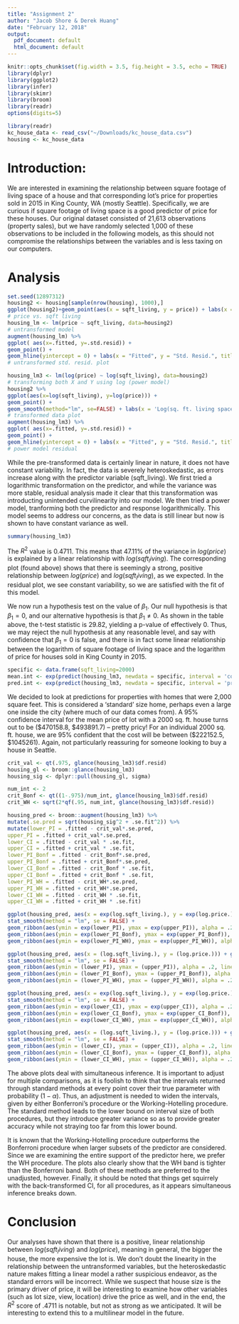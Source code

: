 ```yaml
---
title: "Assignment 2"
author: "Jacob Shore & Derek Huang"
date: "February 12, 2018"
output:
  pdf_document: default
  html_document: default
---
```


```r
knitr::opts_chunk$set(fig.width = 3.5, fig.height = 3.5, echo = TRUE)
library(dplyr)
library(ggplot2)
library(infer)
library(skimr)
library(broom)
library(readr)
options(digits=5)

library(readr)
kc_house_data <- read_csv("~/Downloads/kc_house_data.csv")
housing <- kc_house_data
```

# Introduction:
We are interested in examining the relationship between square footage of living space of a house and that corresponding lot's price for properties sold in 2015 in King County, WA (mostly Seattle). Specifically, we are curious if square footage of living space is a good predictor of price for these houses. Our original dataset consisted of 21,613 observations (property sales), but we have randomly selected 1,000 of these observations to be included in the following models, as this should not compromise the relationships between the variables and is less taxing on our computers.

# Analysis
```r
set.seed(12897312)
housing2 <- housing[sample(nrow(housing), 1000),]
ggplot(housing2)+geom_point(aes(x = sqft_living, y = price)) + labs(x = 'sq. ft. living space', y = "Price", title = "Price vs. sq. ft. living space scatterplot") + theme(plot.title = element_text(size=10))
# price vs. sqft living
housing_lm <- lm(price ~ sqft_living, data=housing2)
# untransformed model
augment(housing_lm) %>%
ggplot( aes(x=.fitted, y=.std.resid)) +
geom_point() +
geom_hline(yintercept = 0) + labs(x = "Fitted", y = "Std. Resid.", title = "Standardized Residual Plot")
# untransformed std. resid. plot
```

```r
housing_lm3 <- lm(log(price) ~ log(sqft_living), data=housing2)
# transforming both X and Y using log (power model)
housing2 %>%
ggplot(aes(x=log(sqft_living), y=log(price))) +
geom_point() +
geom_smooth(method="lm", se=FALSE) + labs(x = 'Log(sq. ft. living space)', y = "Log(price)", title = "Power model for price vs. sq.ft. living space") + theme(plot.title = element_text(size=10))
# transformed data plot
augment(housing_lm3) %>%
ggplot( aes(x=.fitted, y=.std.resid)) +
geom_point() +
geom_hline(yintercept = 0) + labs(x = "Fitted", y = "Std. Resid.", title = "Standardized Residual Plot")
# power model residual
```
While the pre-transformed data is certainly linear in nature, it does not have constant variability. In fact, the data is severely heteroskedastic, as errors increase along with the predictor variable (sqft_living). We first tried a logarithmic transformation on the predictor, and while the variance was more stable, residual analysis made it clear that this transformation was introducting unintended curvilinearity into our model. We then tried a power model, tranforming both the predictor and response logarithmically. This model seems to address our concerns, as the data is still linear but now is shown to have constant variance as well. 

```r
summary(housing_lm3)
```
The $R^2$ value is 0.4711. This means that 47.11% of the variance in $log(price)$ is explained by a linear relationship with $log(sqft_living)$. The corresponding plot (found above) shows that there is seemingly a strong, positive relationship between $log(price)$ and $log(sqft_living)$, as we expected. In the residual plot, we see constant variability, so we are satisfied with the fit of this model. 

We now run a hypothesis test on the value of $\beta_1$. Our null hypothesis is that $\beta_1 = 0$, and our alternative hypothesis is that $\beta_1 \neq 0$. As shown in the table above, the t-test statistic is 29.82, yielding a p-value of effectively 0. Thus, we may reject the null hypothesis at any reasonable level, and say with confidence that $\beta_1 = 0$ is false, and there is in fact some linear relationship between the logarithm of square footage of living space and the logarithm of price for houses sold in King County in 2015.

```r
specific <- data.frame(sqft_living=2000)
mean.int <- exp(predict(housing_lm3, newdata = specific, interval = 'confidence', level = .95))
pred.int <- exp(predict(housing_lm3, newdata = specific, interval = 'prediction', level = .95))
```

We decided to look at predictions for properties with homes that were 2,000 square feet. This is considered a 'standard' size home, perhaps even a large one inside the city (where much of our data comes from). A 95% confidence interval for the mean price of lot with a 2000 sq. ft. house turns out to be (\$470158.8, \$493891.7) -- pretty pricy! For an individual 2000 sq. ft. house, we are 95% confident that the cost will be between (\$222152.5, \$1045261). Again, not particularly reassuring for someone looking to buy a house in Seattle.

```r
crit_val <- qt(.975, glance(housing_lm3)$df.resid)
housing_gl <- broom::glance(housing_lm3)
housing_sig <- dplyr::pull(housing_gl, sigma)

num_int <- 2
crit_Bonf <- qt((1-.975)/num_int, glance(housing_lm3)$df.resid)
crit_WH <- sqrt(2*qf(.95, num_int, glance(housing_lm3)$df.resid))

housing_pred <- broom::augment(housing_lm3) %>%
mutate(.se.pred = sqrt(housing_sig^2 + .se.fit^2)) %>%
mutate(lower_PI = .fitted - crit_val*.se.pred,
upper_PI = .fitted + crit_val*.se.pred,
lower_CI = .fitted - crit_val * .se.fit,
upper_CI = .fitted + crit_val * .se.fit,
lower_PI_Bonf = .fitted - crit_Bonf*.se.pred,
upper_PI_Bonf = .fitted + crit_Bonf*.se.pred,
lower_CI_Bonf = .fitted - crit_Bonf * .se.fit,
upper_CI_Bonf = .fitted + crit_Bonf * .se.fit,
lower_PI_WH = .fitted - crit_WH*.se.pred,
upper_PI_WH = .fitted + crit_WH*.se.pred,
lower_CI_WH = .fitted - crit_WH * .se.fit,
upper_CI_WH = .fitted + crit_WH * .se.fit)
```

```r
ggplot(housing_pred, aes(x = exp(log.sqft_living.), y = exp(log.price.))) + geom_point(alpha = .5, col = 'black') +
stat_smooth(method = "lm", se = FALSE) +
geom_ribbon(aes(ymin = exp(lower_PI), ymax = exp(upper_PI)), alpha = .2, linetype = 'solid', col = 'black') +
geom_ribbon(aes(ymin = exp(lower_PI_Bonf), ymax = exp(upper_PI_Bonf)), alpha = .2, col = 'black', linetype = 'dashed') +
geom_ribbon(aes(ymin = exp(lower_PI_WH), ymax = exp(upper_PI_WH)), alpha = .2, col = 'black', linetype = 'dotted')+labs(x = "Square Footage of Living Space", y = "Price", title = "Back transformed PI, WH band dotted, Bonf. dashed, unadj. solid") + theme(plot.title = element_text(size=6))

ggplot(housing_pred, aes(x = (log.sqft_living.), y = (log.price.))) + geom_point(alpha = .5, col = 'black') +
stat_smooth(method = "lm", se = FALSE) +
geom_ribbon(aes(ymin = (lower_PI), ymax = (upper_PI)), alpha = .2, linetype = 'solid', col = 'black') +
geom_ribbon(aes(ymin = (lower_PI_Bonf), ymax = (upper_PI_Bonf)), alpha = .2, col = 'black', linetype = 'dashed') +
geom_ribbon(aes(ymin = (lower_PI_WH), ymax = (upper_PI_WH)), alpha = .2, col = 'black', linetype = 'dotted')+labs(x = "Square Footage of Living Space", y = "Price", title = "Untransformed PI, WH band dotted, Bonf. dashed, unadj. solid") + theme(plot.title = element_text(size=6))
```

```r
ggplot(housing_pred, aes(x = exp(log.sqft_living.), y = exp(log.price.))) + geom_point(alpha = .5, col = 'black') +
stat_smooth(method = "lm", se = FALSE) +
geom_ribbon(aes(ymin = exp(lower_CI), ymax = exp(upper_CI)), alpha = .2, linetype = 'solid', col = 'black') +
geom_ribbon(aes(ymin = exp(lower_CI_Bonf), ymax = exp(upper_CI_Bonf)), alpha = .2, linetype = 'dashed', col = 'black') +
geom_ribbon(aes(ymin = exp(lower_CI_WH), ymax = exp(upper_CI_WH)), alpha = .2, linetype = 'dotted', col = 'black')+labs(x = "Square Footage of Living Space", y = "Price", title = "Back transformed CI, WH band dotted, Bonf. dashed, unadj. solid") + theme(plot.title = element_text(size=6))

ggplot(housing_pred, aes(x = (log.sqft_living.), y = (log.price.))) + geom_point(alpha = .5, col = 'black') +
stat_smooth(method = "lm", se = FALSE) +
geom_ribbon(aes(ymin = (lower_CI), ymax = (upper_CI)), alpha = .2, linetype = 'solid', col = 'black') +
geom_ribbon(aes(ymin = (lower_CI_Bonf), ymax = (upper_CI_Bonf)), alpha = .2, linetype = 'dashed', col = 'black') +
geom_ribbon(aes(ymin = (lower_CI_WH), ymax = (upper_CI_WH)), alpha = .2, linetype = 'dotted', col = 'black')+labs(x = "Square Footage of Living Space", y = "Price", title = "Untransformed CI, WH band dotted, Bonf. dashed, unadj. solid") + theme(plot.title = element_text(size=6))
```

The above plots deal with simultaneous inference. It is important to adjust for multiple comparisons, as it is foolish to think that the intervals returned through standard methods at every point cover their true parameter with probability $(1-\alpha)$. Thus, an adjustment is needed to widen the intervals, given by either Bonferroni's procedure or the Working-Hotelling procedure. The standard method leads to the lower bound on interval size of both procedures, but they introduce greater variance so as to provide greater accuracy while not straying too far from this lower bound.

It is known that the Working-Hotelling procedure outperforms the Bonferroni procedure when larger subsets of the predictor are considered. Since we are examining the entire support of the predictor here, we prefer the WH procedure. The plots also clearly show that the WH band is tighter than the Bonferroni band. Both of these methods are preferred to the unadjusted, however. Finally, it should be noted that things get squirrely with the back-transformed CI, for all procedures, as it appears simultaneous inference breaks down.

# Conclusion

Our analyses have shown that there is a positive, linear relationship between $log(sqft_living)$ and $log(price)$, meaning in general, the bigger the house, the more expensive the lot is. We don't doubt the linearity in the relationship between the untransformed variables, but the heteroskedastic nature makes fitting a linear model a rather suspicious endeavor, as the standard errors will be incorrect. While we suspect that house size is the primary driver of price, it will be interesting to examine how other variables (such as lot size, view, location) drive the price as well, and  in the end, the $R^2$ score of .4711 is notable, but not as strong as we anticipated. It will be interesting to extend this to a multilinear model in the future.